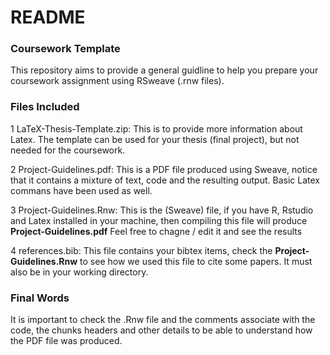 
# README



### Coursework Template

This repository aims to provide a general guidline to help you prepare your coursework assignment using RSweave (.rnw files). 

### Files Included 

1 LaTeX-Thesis-Template.zip: This is to provide more information about Latex. The template can be used for your thesis (final project), but not needed for the coursework. 

2 Project-Guidelines.pdf: This is a PDF file produced using Sweave, notice that it contains a mixture of text, code and the resulting output. Basic Latex commans have been used as well. 

3 Project-Guidelines.Rnw: This is the (Sweave) file, if you have R, Rstudio and Latex installed in your machine, then compiling this file will produce **Project-Guidelines.pdf** Feel free to chagne / edit it and see the results

4 references.bib: This file contains your bibtex items, check the **Project-Guidelines.Rnw** to see how we used this file to cite some papers. It must also be in your working directory.

### Final Words

It is important to check the .Rnw file and the comments associate with the code, the chunks headers and other details to be able to understand how the PDF file was produced.
